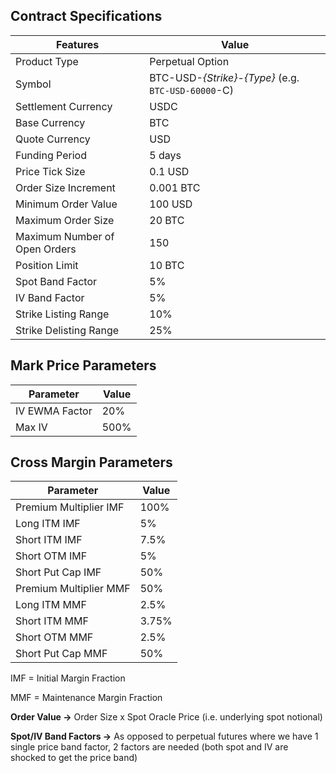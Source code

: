 ## Contract Specifications

| Features                      | Value                                                |
| ----------------------------- | ---------------------------------------------------- |
| Product Type                  | Perpetual Option                                     |
| Symbol                        | BTC-USD-_{Strike}_-_{Type}_ (e.g. `BTC-USD-60000`-C) |
| Settlement Currency           | USDC                                                 |
| Base Currency                 | BTC                                                  |
| Quote Currency                | USD                                                  |
| Funding Period                | 5 days                                               |
| Price Tick Size               | 0.1 USD                                              |
| Order Size Increment          | 0.001 BTC                                            |
| Minimum Order Value           | 100 USD                                              |
| Maximum Order Size            | 20 BTC                                               |
| Maximum Number of Open Orders | 150                                                  |
| Position Limit                | 10 BTC                                               |
| Spot Band Factor              | 5%                                                   |
| IV Band Factor                | 5%                                                   |
| Strike Listing Range          | 10%                                                  |
| Strike Delisting Range        | 25%                                                  |

## Mark Price Parameters

| Parameter      | Value |
| -------------- | ----- |
| IV EWMA Factor | 20%   |
| Max IV         | 500%  |

## Cross Margin Parameters

| Parameter              | Value |
| ---------------------- | ----- |
| Premium Multiplier IMF | 100%  |
| Long ITM IMF           | 5%    |
| Short ITM IMF          | 7.5%  |
| Short OTM IMF          | 5%    |
| Short Put Cap IMF      | 50%   |
| Premium Multiplier MMF | 50%   |
| Long ITM MMF           | 2.5%  |
| Short ITM MMF          | 3.75% |
| Short OTM MMF          | 2.5%  |
| Short Put Cap MMF      | 50%   |

IMF = Initial Margin Fraction

MMF = Maintenance Margin Fraction

**Order Value →** Order Size x Spot Oracle Price (i.e. underlying spot notional)

**Spot/IV Band Factors →** As opposed to perpetual futures where we have 1 single price band factor, 2 factors are needed (both spot and IV are shocked to get the price band)
